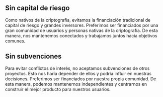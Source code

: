 ## Sin capital de riesgo

<div className="h-2"/>

Como nativos de la criptografía, evitamos la financiación tradicional de capital de riesgo y grandes inversores. Preferimos ser financiados por una gran comunidad de usuarios y personas nativas de la criptografía. De esta manera, nos mantenemos conectados y trabajamos juntos hacia objetivos comunes.

<div className="h-4"/>

## Sin subvenciones

<div className="h-2"/>

Para evitar conflictos de interés, no aceptamos subvenciones de otros proyectos. Esto nos haría depender de ellos y podría influir en nuestras decisiones. Preferimos ser financiados por nuestra propia comunidad. De esta manera, podemos mantenernos independientes y centrarnos en construir el mejor producto para nuestros usuarios.

